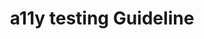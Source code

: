 ---
title: a11y testing Guideline
template: splash
hero: 
  title: 'a11y testing Guideline @mtc.berlin'
  tagline: Tutorial zum Test der Barrierefreiheit von Webinhalten
  actions: [
    {
      text: Zum Tutorial,
     link: /tutorial/0_intro,
     icon: right-arrow,
     variant: primary,
     },
  ]
---